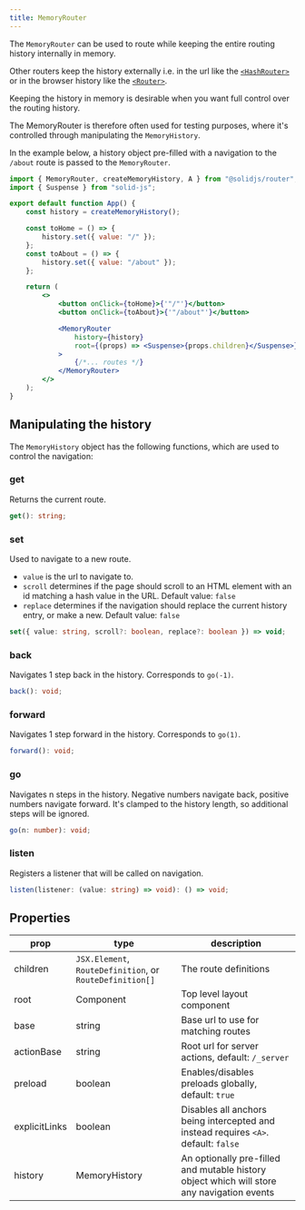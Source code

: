 ```yaml
---
title: MemoryRouter
---
```


The `MemoryRouter` can be used to route while keeping the entire routing history internally in memory.

Other routers keep the history externally i.e. in the url like the [`<HashRouter>`](/solid-router/reference/components/hash-router) or in the browser history like the [`<Router>`](/solid-router/reference/components/memory-router).

Keeping the history in memory is desirable when you want full control over the routing history.

The MemoryRouter is therefore often used for testing purposes, where it's controlled through manipulating the `MemoryHistory`.

In the example below, a history object pre-filled with a navigation to the `/about` route is passed to the `MemoryRouter`.

```jsx
import { MemoryRouter, createMemoryHistory, A } from "@solidjs/router";
import { Suspense } from "solid-js";

export default function App() {
	const history = createMemoryHistory();

	const toHome = () => {
		history.set({ value: "/" });
	};
	const toAbout = () => {
		history.set({ value: "/about" });
	};

	return (
		<>
			<button onClick={toHome}>{'"/"'}</button>
			<button onClick={toAbout}>{'"/about"'}</button>

			<MemoryRouter
				history={history}
				root={(props) => <Suspense>{props.children}</Suspense>}
			>
				{/*... routes */}
			</MemoryRouter>
		</>
	);
}
```

## Manipulating the history

The `MemoryHistory` object has the following functions, which are used to control the navigation:

### get

Returns the current route.

```ts
get(): string;
```

### set

Used to navigate to a new route.

- `value` is the url to navigate to.
- `scroll` determines if the page should scroll to an HTML element with an id matching a hash value in the URL. Default value: `false`
- `replace` determines if the navigation should replace the current history entry, or make a new. Default value: `false`

```ts
set({ value: string, scroll?: boolean, replace?: boolean }) => void;
```

### back

Navigates 1 step back in the history. Corresponds to `go(-1)`.

```ts
back(): void;
```

### forward

Navigates 1 step forward in the history. Corresponds to `go(1)`.

```ts
forward(): void;
```

### go

Navigates n steps in the history. Negative numbers navigate back, positive numbers navigate forward. It's clamped to the history length, so additional steps will be ignored.

```ts
go(n: number): void;
```

### listen

Registers a listener that will be called on navigation.

```ts
listen(listener: (value: string) => void): () => void;
```

## Properties

| prop          | type                                                     | description                                                                                |
| ------------- | -------------------------------------------------------- | ------------------------------------------------------------------------------------------ |
| children      | `JSX.Element`, `RouteDefinition`, or `RouteDefinition[]` | The route definitions                                                                      |
| root          | Component                                                | Top level layout component                                                                 |
| base          | string                                                   | Base url to use for matching routes                                                        |
| actionBase    | string                                                   | Root url for server actions, default: `/_server`                                           |
| preload       | boolean                                                  | Enables/disables preloads globally, default: `true`                                        |
| explicitLinks | boolean                                                  | Disables all anchors being intercepted and instead requires `<A>`. default: `false`        |
| history       | MemoryHistory                                            | An optionally pre-filled and mutable history object which will store any navigation events |

